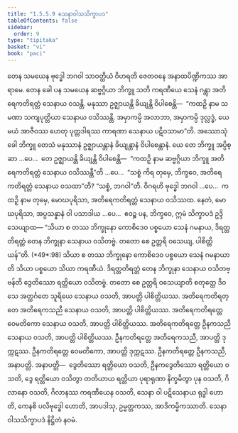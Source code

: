 ```yaml
---
title: "1.5.5.9 သေနာဝါသသိက္ခာပဒ"
tableOfContents: false
sidebar:
  order: 9
type: "tipitaka"
basket: "vi"
book: "paci"
---
```



<DynamicBreadcrumb />

<Division number="317" book="paci" e="ch" v="2" p="141">

<Paragraph number="995" book="paci">
တေန သမယေန ဗုဒ္ဓေါ ဘဂဝါ သာဝတ္ထိယံ ဝိဟရတိ ဇေတဝနေ အနာထပိဏ္ဍိကဿ အာရာမေ. တေန ခေါ ပန သမယေန ဆဗ္ဗဂ္ဂိယာ ဘိက္ခူ သတိ ကရဏီယေ သေနံ ဂန္တွာ အတိရေကတိရတ္တံ သေနာယ ဝသန္တိ. မနုဿာ ဥဇ္ဈာယန္တိ ခိယျန္တိ ဝိပါစေန္တိ—  “ကထဉှိ နာမ သမဏာ သကျပုတ္တိယာ သေနာယ ဝသိဿန္တိ. အမှာကမ္ပိ အလာဘာ, အမှာကမ္ပိ ဒုလ္လဒ္ဓံ, ယေ မယံ အာဇီဝဿ ဟေတု ပုတ္တဒါရဿ ကာရဏာ သေနာယ ပဋိဝသာမာ”တိ.
</Paragraph>

<Paragraph number="996" book="paci">
အဿောသုံ ခေါ ဘိက္ခူ တေသံ မနုဿာနံ ဥဇ္ဈာယန္တာနံ ခိယျန္တာနံ ဝိပါစေန္တာနံ. ယေ တေ ဘိက္ခူ အပ္ပိစ္ဆာ …ပေ…  တေ ဥဇ္ဈာယန္တိ ခိယျန္တိ ဝိပါစေန္တိ—  “ကထဉှိ နာမ ဆဗ္ဗဂ္ဂိယာ ဘိက္ခူ အတိရေကတိရတ္တံ သေနာယ ဝသိဿန္တီ”တိ …ပေ…  “သစ္စံ ကိရ တုမှေ, ဘိက္ခဝေ, အတိရေကတိရတ္တံ သေနာယ ဝသထာ”တိ? “သစ္စံ, ဘဂဝါ”တိ. ဝိဂရဟိ ဗုဒ္ဓေါ ဘဂဝါ …ပေ…  ကထဉှိ နာမ တုမှေ, မောဃပုရိသာ, အတိရေကတိရတ္တံ သေနာယ ဝသိဿထ. နေတံ, မောဃပုရိသာ, အပ္ပသန္နာနံ ဝါ ပသာဒါယ …ပေ…  ဧဝဉ္စ ပန, ဘိက္ခဝေ, ဣမံ သိက္ခာပဒံ ဥဒ္ဒိသေယျာထ—
</Paragraph>

</Division>
<Division number="318" book="paci" e="ch" v="2" p="141">

<Paragraph number="997" book="paci">
<Emphasis>“သိယာ စ တဿ ဘိက္ခုနော ကောစိဒေဝ ပစ္စယော သေနံ ဂမနာယ, ဒိရတ္တတိရတ္တံ တေန ဘိက္ခုနာ သေနာယ ဝသိတဗ္ဗံ. တတော စေ ဥတ္တရိ ဝသေယျ, ပါစိတ္တိယန်”</Emphasis>တိ. (*49*:<Emphasis>98</Emphasis>)
</Paragraph>

</Division>
<Division number="319" book="paci" e="ch" v="2" p="141">

<Paragraph number="998" book="paci">
<Emphasis>သိယာ စ တဿ ဘိက္ခုနော ကောစိဒေဝ ပစ္စယော သေနံ ဂမနာယာ</Emphasis>တိ သိယာ ပစ္စယော သိယာ ကရဏီယံ.
</Paragraph>

<Paragraph number="999" book="paci">
<Emphasis>ဒိရတ္တတိရတ္တံ တေန ဘိက္ခုနာ သေနာယ ဝသိတဗ္ဗန်</Emphasis>တိ ဒွေတိဿော ရတ္တိယော ဝသိတဗ္ဗံ.
</Paragraph>

<Paragraph number="1000" book="paci">
<Emphasis>တတော စေ ဥတ္တရိ ဝသေယျာ</Emphasis>တိ စတုတ္ထေ ဒိဝသေ အတ္ထင်္ဂတေ သူရိယေ သေနာယ ဝသတိ, အာပတ္တိ ပါစိတ္တိယဿ.
</Paragraph>

</Division>
<Division number="320" book="paci" e="ch" v="2" p="142">

<Paragraph number="1001" book="paci">
အတိရေကတိရတ္တေ အတိရေကသညီ သေနာယ ဝသတိ, အာပတ္တိ ပါစိတ္တိယဿ. အတိရေကတိရတ္တေ ဝေမတိကော သေနာယ ဝသတိ, အာပတ္တိ ပါစိတ္တိယဿ. အတိရေကတိရတ္တေ ဦနကသညီ သေနာယ ဝသတိ, အာပတ္တိ ပါစိတ္တိယဿ.
</Paragraph>

<Paragraph number="1002" book="paci">
ဦနကတိရတ္တေ အတိရေကသညီ, အာပတ္တိ ဒုက္ကဋဿ. ဦနကတိရတ္တေ ဝေမတိကော, အာပတ္တိ ဒုက္ကဋဿ. ဦနကတိရတ္တေ ဦနကသညီ, အနာပတ္တိ.
</Paragraph>

</Division>
<Division number="321" book="paci" e="ch" v="2" p="142">

<Paragraph number="1003" book="paci">
အနာပတ္တိ—  ဒွေတိဿော ရတ္တိယော ဝသတိ, ဦနကဒွေတိဿော ရတ္တိယော ဝသတိ, ဒွေ ရတ္တိယော ဝသိတွာ တတိယာယ ရတ္တိယာ ပုရာရုဏာ နိက္ခမိတွာ ပုန ဝသတိ, ဂိလာနော ဝသတိ, ဂိလာနဿ ကရဏီယေန ဝသတိ, သေနာ ဝါ ပဋိသေနာယ ရုဒ္ဓါ ဟောတိ, ကေနစိ ပလိဗုဒ္ဓေါ ဟောတိ, အာပဒါသု, ဥမ္မတ္တကဿ, အာဒိကမ္မိကဿာတိ.

</Paragraph>
</Division>

<Paragraph number="1004" type="center" book="paci">
သေနာဝါသသိက္ခာပဒံ နိဋ္ဌိတံ နဝမံ.
</Paragraph>